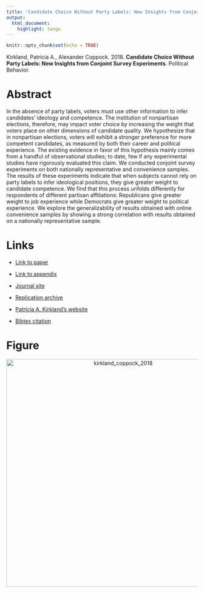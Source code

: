 ```yaml
---
title: 'Candidate Choice Without Party Labels: New Insights from Conjoint Survey Experiments'
output:
  html_document:
    highlight: tango
---
```


```r
knitr::opts_chunk$set(echo = TRUE)
```

Kirkland, Patricia A., Alexander Coppock. 2018. <b>Candidate Choice Without Party Labels: New Insights from Conjoint Survey Experiments</b>. Political Behavior.

# Abstract
In the absence of party labels, voters must use other information to infer candidates’ ideology and competence. The institution of nonpartisan elections, therefore, may impact voter choice by increasing the weight that voters place on other dimensions of candidate quality. We hypothesize that in nonpartisan elections, voters will exhibit a stronger preference for more competent candidates, as measured by both their career and political experience. The existing evidence in favor of this hypothesis mainly comes from a handful of observational studies; to date, few if any experimental studies have rigorously evaluated this claim. We conducted conjoint survey experiments on both nationally representative and convenience samples. The results of these experiments indicate that when subjects cannot rely on party labels to infer ideological positions, they give greater weight to candidate competence. We find that this process unfolds differently for respondents of different partisan affiliations: Republicans give greater weight to job experience while Democrats give greater weight to political experience. We explore the generalizability of results obtained with online convenience samples by showing a strong correlation with results obtained on a nationally representative sample.

# Links
 - <a href='kirkland_coppock_2018.pdf' target='_blank'>Link to paper</a>
 - <a href='kirkland_coppock_2018_appendix.pdf'target='_blank'>Link to appendix</a>
 - <a href='https://doi.org/10.1007/s11109-017-9414-8'target='_blank'>Journal site</a>
 - <a href='https://doi.org/10.7910/DVN/WSUHI3'target='_blank'>Replication archive</a>

 - <a href= 'https://patriciakirkland.com' target='_blank'>Patricia A. Kirkland's website</a>
 - <a href='kirkland_coppock_2018.txt'target='_blank'>Bibtex citation</a>

# Figure
<center><img src="display_figures/kirkland_coppock_2018_display.png" alt="kirkland_coppock_2018" width="600"></center>